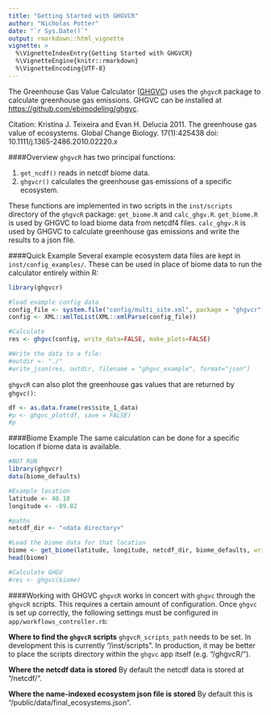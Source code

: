 ```yaml
---
title: "Getting Started with GHGVCR"
author: "Nicholas Potter"
date: "`r Sys.Date()`"
output: rmarkdown::html_vignette
vignette: >
  %\VignetteIndexEntry{Getting Started with GHGVCR}
  %\VignetteEngine{knitr::rmarkdown}
  %\VignetteEncoding{UTF-8}
---
```


The Greenhouse Gas Value Calculator ([GHGVC](http://www.ecosystemservicescalc.org/)) uses the `ghgvcR` package to calculate greenhouse gas emissions. GHGVC can be installed at [https://github.com/ebimodeling/ghgvc](https://github.com/ebimodeling/ghgvc).

Citation: Kristina J. Teixeira and Evan H. Delucia 2011. The greenhouse gas value of ecosystems. Global Change Biology. 17(1):425438 doi: 10.1111/j.1365-2486.2010.02220.x

####Overview
`ghgvcR` has two principal functions:

1. `get_ncdf()` reads in netcdf biome data.
2. `ghgvcr()` calculates the greenhouse gas emissions of a specific ecosystem.

These functions are implemented in two scripts in the `inst/scripts` directory of the `ghgvcR` package: `get_biome.R` and `calc_ghgv.R`. `get_biome.R` is used by GHGVC to load biome data from netcdf4 files. `calc_ghgv.R` is used by GHGVC to calculate greenhouse gas emissions and write the results to a json file.

####Quick Example
Several example ecosystem data files are kept in `inst/config_examples/`. These can be used in place of biome data to run the calculator entirely within R:

```r
library(ghgvcr)

#load example config data
config_file <- system.file("config/multi_site.xml", package = "ghgvcr")
config <- XML::xmlToList(XML::xmlParse(config_file))

#Calculate
res <- ghgvc(config, write_data=FALSE, make_plots=FALSE)

#Write the data to a file:
#outdir <- "./"
#write_json(res, outdir, filename = "ghgvc_example", format="json")
```

`ghgvcR` can also plot the greenhouse gas values that are returned by `ghgvc()`:

``` r
df <- as.data.frame(res$site_1_data)
#p <- ghgvc_plot(df, save = FALSE)
#p

```

####Biome Example
The same calculation can be done for a specific location if biome data is available.

```r
#NOT RUN
library(ghgvcr)
data(biome_defaults)

#Example location
latitude <- 40.18
longitude <- -89.82

#paths
netcdf_dir <- "<data directory>"

#Load the biome data for that location
biome <- get_biome(latitude, longitude, netcdf_dir, biome_defaults, write_data = FALSE)
head(biome)

#Calculate GHGV
#res <- ghgvc(biome)
```

####Working with GHGVC
`ghgvcR` works in concert with `ghgvc` through the `ghgvcR` scripts. This requires a certain amount of configuration. Once `ghgvc` is set up correctly, the following settings must be configured in `app/workflows_controller.rb`:

**Where to find the `ghgvcR` scripts**
`ghgvcR_scripts_path` needs to be set. In development this is currently "<ghgvcR repository directory>/inst/scripts". In production, it may be better to place the scripts directory within the `ghgvc` app itself (e.g. "<ghgvc directory>/ghgvcR/").

**Where the netcdf data is stored**
By default the netcdf data is stored at "<ghgvc directory>/netcdf/".

**Where the name-indexed ecosystem json file is stored**
By default this is "<ghgvc directory>/public/data/final_ecosystems.json".

